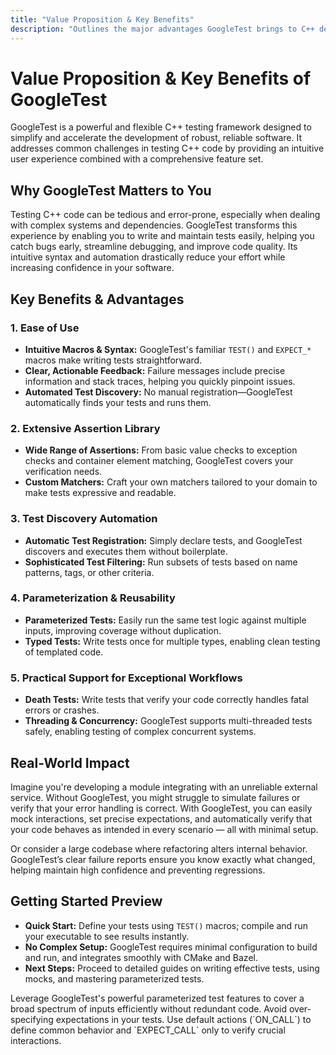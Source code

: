 ```yaml
---
title: "Value Proposition & Key Benefits"
description: "Outlines the major advantages GoogleTest brings to C++ development, with focus on ease of use, extensive assertion library, test discovery automation, parameterization, and practical support for exceptional workflows like death tests. Connects user needs to product benefits."
---
```


# Value Proposition & Key Benefits of GoogleTest

GoogleTest is a powerful and flexible C++ testing framework designed to simplify and accelerate the development of robust, reliable software. It addresses common challenges in testing C++ code by providing an intuitive user experience combined with a comprehensive feature set.

## Why GoogleTest Matters to You

Testing C++ code can be tedious and error-prone, especially when dealing with complex systems and dependencies. GoogleTest transforms this experience by enabling you to write and maintain tests easily, helping you catch bugs early, streamline debugging, and improve code quality. Its intuitive syntax and automation drastically reduce your effort while increasing confidence in your software.

## Key Benefits & Advantages

### 1. Ease of Use
- **Intuitive Macros & Syntax:** GoogleTest's familiar `TEST()` and `EXPECT_*` macros make writing tests straightforward.
- **Clear, Actionable Feedback:** Failure messages include precise information and stack traces, helping you quickly pinpoint issues.
- **Automated Test Discovery:** No manual registration—GoogleTest automatically finds your tests and runs them.

### 2. Extensive Assertion Library
- **Wide Range of Assertions:** From basic value checks to exception checks and container element matching, GoogleTest covers your verification needs.
- **Custom Matchers:** Craft your own matchers tailored to your domain to make tests expressive and readable.

### 3. Test Discovery Automation
- **Automatic Test Registration:** Simply declare tests, and GoogleTest discovers and executes them without boilerplate.
- **Sophisticated Test Filtering:** Run subsets of tests based on name patterns, tags, or other criteria.

### 4. Parameterization & Reusability
- **Parameterized Tests:** Easily run the same test logic against multiple inputs, improving coverage without duplication.
- **Typed Tests:** Write tests once for multiple types, enabling clean testing of templated code.

### 5. Practical Support for Exceptional Workflows
- **Death Tests:** Write tests that verify your code correctly handles fatal errors or crashes.
- **Threading & Concurrency:** GoogleTest supports multi-threaded tests safely, enabling testing of complex concurrent systems.

## Real-World Impact

Imagine you're developing a module integrating with an unreliable external service. Without GoogleTest, you might struggle to simulate failures or verify that your error handling is correct. With GoogleTest, you can easily mock interactions, set precise expectations, and automatically verify that your code behaves as intended in every scenario — all with minimal setup.

Or consider a large codebase where refactoring alters internal behavior. GoogleTest’s clear failure reports ensure you know exactly what changed, helping maintain high confidence and preventing regressions.

## Getting Started Preview

- **Quick Start:** Define your tests using `TEST()` macros; compile and run your executable to see results instantly.
- **No Complex Setup:** GoogleTest requires minimal configuration to build and run, and integrates smoothly with CMake and Bazel.
- **Next Steps:** Proceed to detailed guides on writing effective tests, using mocks, and mastering parameterized tests.

<Tip>
Leverage GoogleTest's powerful parameterized test features to cover a broad spectrum of inputs efficiently without redundant code.
</Tip>

<Note>
Avoid over-specifying expectations in your tests. Use default actions (`ON_CALL`) to define common behavior and `EXPECT_CALL` only to verify crucial interactions.
</Note>